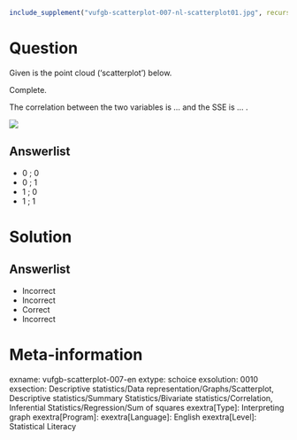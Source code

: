 ```r
include_supplement("vufgb-scatterplot-007-nl-scatterplot01.jpg", recursive = TRUE)
```

Question
========

Given is the point cloud ('scatterplot') below.

Complete.

The correlation between the two variables is ... and the SSE is ... .

![](vufgb-scatterplot-007-nl-scatterplot01.jpg)
  
Answerlist
----------
* 0 ; 0
* 0 ; 1
* 1 ; 0
* 1 ; 1

Solution
========

Answerlist
----------
* Incorrect
* Incorrect
* Correct
* Incorrect

Meta-information
================
exname: vufgb-scatterplot-007-en
extype: schoice
exsolution: 0010
exsection: Descriptive statistics/Data representation/Graphs/Scatterplot, Descriptive statistics/Summary Statistics/Bivariate statistics/Correlation, Inferential Statistics/Regression/Sum of squares
exextra[Type]: Interpreting graph
exextra[Program]: 
exextra[Language]: English
exextra[Level]: Statistical Literacy
